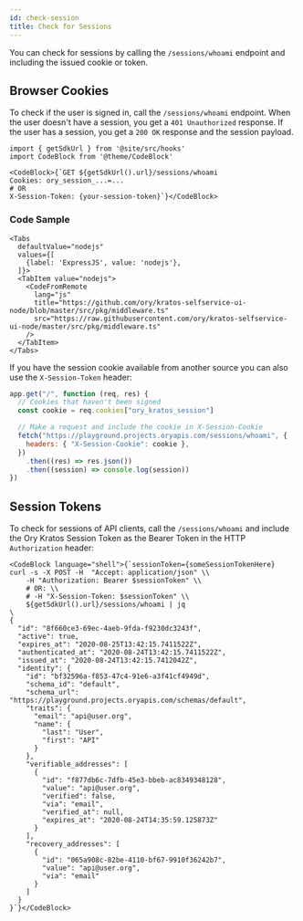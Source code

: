 ```yaml
---
id: check-session
title: Check for Sessions
---
```


You can check for sessions by calling the `/sessions/whoami` endpoint and including the issued cookie or token.

## Browser Cookies

To check if the user is signed in, call the `/sessions/whoami` endpoint. When the user doesn't have a session, you get a
`401 Unauthorized` response. If the user has a session, you get a `200 OK` response and the session payload.

```mdx-code-block
import { getSdkUrl } from '@site/src/hooks'
import CodeBlock from '@theme/CodeBlock'

<CodeBlock>{`GET ${getSdkUrl().url}/sessions/whoami
Cookies: ory_session_...=...
# OR
X-Session-Token: {your-session-token}`}</CodeBlock>
```

### Code Sample

```mdx-code-block
<Tabs
  defaultValue="nodejs"
  values={[
    {label: 'ExpressJS', value: 'nodejs'},
  ]}>
  <TabItem value="nodejs">
    <CodeFromRemote
      lang="js"
      title="https://github.com/ory/kratos-selfservice-ui-node/blob/master/src/pkg/middleware.ts"
      src="https://raw.githubusercontent.com/ory/kratos-selfservice-ui-node/master/src/pkg/middleware.ts"
    />
  </TabItem>
</Tabs>
```

If you have the session cookie available from another source you can also use the `X-Session-Token` header:

```js
app.get("/", function (req, res) {
  // Cookies that haven't been signed
  const cookie = req.cookies["ory_kratos_session"]

  // Make a request and include the cookie in X-Session-Cookie
  fetch("https://playground.projects.oryapis.com/sessions/whoami", {
    headers: { "X-Session-Cookie": cookie },
  })
    .then((res) => res.json())
    .then((session) => console.log(session))
})
```

## Session Tokens

To check for sessions of API clients, call the `/sessions/whoami` and include the Ory Kratos Session Token as the Bearer Token in
the HTTP `Authorization` header:

```mdx-code-block
<CodeBlock language="shell">{`sessionToken={someSessionTokenHere}
curl -s -X POST -H  "Accept: application/json" \\
    -H "Authorization: Bearer $sessionToken" \\
    # OR: \\
    # -H "X-Session-Token: $sessionToken" \\
    ${getSdkUrl().url}/sessions/whoami | jq
\
{
  "id": "8f660ce3-69ec-4aeb-9fda-f9230dc3243f",
  "active": true,
  "expires_at": "2020-08-25T13:42:15.7411522Z",
  "authenticated_at": "2020-08-24T13:42:15.7411522Z",
  "issued_at": "2020-08-24T13:42:15.7412042Z",
  "identity": {
    "id": "bf32596a-f853-47c4-91e6-a3f41cf4949d",
    "schema_id": "default",
    "schema_url": "https://playground.projects.oryapis.com/schemas/default",
    "traits": {
      "email": "api@user.org",
      "name": {
        "last": "User",
        "first": "API"
      }
    },
    "verifiable_addresses": [
      {
        "id": "f877db6c-7dfb-45e3-bbeb-ac8349348128",
        "value": "api@user.org",
        "verified": false,
        "via": "email",
        "verified_at": null,
        "expires_at": "2020-08-24T14:35:59.125873Z"
      }
    ],
    "recovery_addresses": [
      {
        "id": "065a908c-82be-4110-bf67-9910f36242b7",
        "value": "api@user.org",
        "via": "email"
      }
    ]
  }
}`}</CodeBlock>
```
